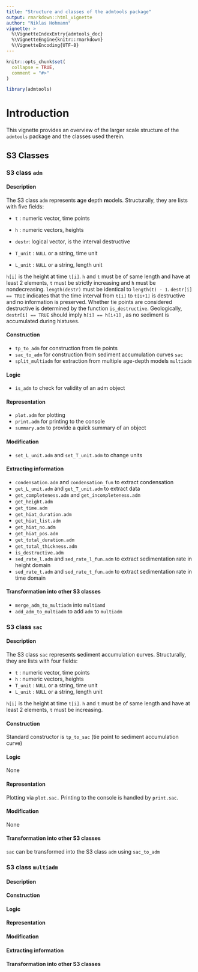 ```yaml
---
title: "Structure and classes of the admtools package"
output: rmarkdown::html_vignette
author: "Niklas Hohmann"
vignette: >
  %\VignetteIndexEntry{admtools_doc}
  %\VignetteEngine{knitr::rmarkdown}
  %\VignetteEncoding{UTF-8}
---
```


```r
knitr::opts_chunk$set(
  collapse = TRUE,
  comment = "#>"
)
```

```r
library(admtools)
```

# Introduction

This vignette provides an overview of the larger scale structure of the `admtools` package and the classes used therein.

## S3 Classes

### S3 class `adm`

#### Description

The S3 class `adm` represents **a**ge **d**epth **m**odels. Structurally, they are lists with five fields:

-   `t` : numeric vector, time points

-   `h` : numeric vectors, heights

-   `destr`: logical vector, is the interval destructive

-   `T_unit` : `NULL` or a string, time unit

-   `L_unit` : `NULL` or a string, length unit

`h[i]` is the height at time `t[i]`. `h` and `t` must be of same length and have at least 2 elements, `t` must be strictly increasing and `h` must be nondecreasing. `length(destr)` must be identical to `length(t) - 1`. `destr[i] == TRUE` indicates that the time interval from `t[i]` to `t[i+1]` is destructive and no information is preserved. Whether tie points are considered destructive is determined by the function `is_destructive`. Geologically, `destr[i] == TRUE` should imply `h[i] == h[i+1]` , as no sediment is accumulated during hiatuses.

#### Construction

-   `tp_to_adm` for construction from tie points
-   `sac_to_adm` for construction from sediment accumulation curves `sac`
-   `split_multiadm` for extraction from multiple age-depth models `multiadm`

#### Logic

-   `is_adm` to check for validity of an adm object

#### Representation

-   `plot.adm` for plotting
-   `print.adm` for printing to the console
-   `summary.adm` to provide a quick summary of an object

#### Modification

-   `set_L_unit.adm` and `set_T_unit.adm` to change units

#### Extracting information

-   `condensation.adm` and `condensation_fun` to extract condensation
-   `get_L_unit.adm` and `get_T_unit.adm` to extract data
-   `get_completeness.adm` and `get_incompleteness.adm`
-   `get_height.adm`
-   `get_time.adm`
-   `get_hiat_duration.adm`
-   `get_hiat_list.adm`
-   `get_hiat_no.adm`
-   `get_hiat_pos.adm`
-   `get_total_duration.adm`
-   `get_total_thickness.adm`
-   `is_destructive.adm`
-   `sed_rate_l.adm` and `sed_rate_l_fun.adm` to extract sedimentation rate in height domain
-   `sed_rate_t.adm` and `sed_rate_t_fun.adm` to extract sedimentation rate in time domain

#### Transformation into other S3 classes

-   `merge_adm_to_multiadm` into `multiamd`
-   `add_adm_to_multiadm` to add `adm` to `multiadm`

### S3 class `sac`

#### Description

The S3 class `sac` represents **s**ediment **a**ccumulation **c**urves. Structurally, they are lists with four fields:

-   `t` : numeric vector, time points
-   `h` : numeric vectors, heights
-   `T_unit` : `NULL` or a string, time unit
-   `L_unit` : `NULL` or a string, length unit

`h[i]` is the height at time `t[i]`. `h` and `t` must be of same length and have at least 2 elements, `t` must be increasing.

#### Construction

Standard constructor is `tp_to_sac` (tie point to sediment accumulation curve)

#### Logic

None

#### Representation

Plotting via `plot.sac.` Printing to the console is handled by `print.sac`.

#### Modification

None

#### Transformation into other S3 classes

`sac` can be transformed into the S3 class `adm` using `sac_to_adm`

### S3 class `multiadm`

#### Description

#### Construction

#### Logic

#### Representation

#### Modification

#### Extracting information

#### Transformation into other S3 classes
